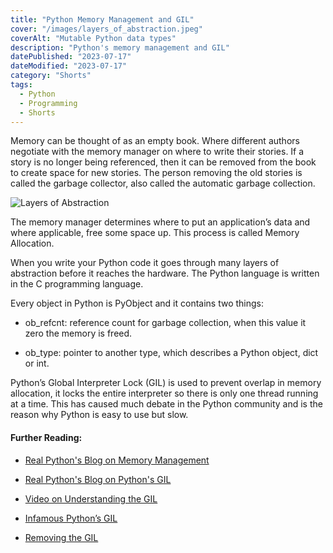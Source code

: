 ```yaml
---
title: "Python Memory Management and GIL"
cover: "/images/layers_of_abstraction.jpeg"
coverAlt: "Mutable Python data types"
description: "Python's memory management and GIL"
datePublished: "2023-07-17"
dateModified: "2023-07-17"
category: "Shorts"
tags:
  - Python
  - Programming
  - Shorts
---
```



Memory can be thought of as an empty book. Where different authors negotiate with the memory manager on where to write their stories. If a story is no longer being referenced, then it can be removed from the book to create space for new stories. The person removing the old stories is called the garbage collector, also called the automatic garbage collection. 

![Layers of Abstraction](./images/layers_of_abstraction.jpeg)

The memory manager determines where to put an application’s data and where applicable, free some space up. This process is called Memory Allocation. 

When you write your Python code it goes through many layers of abstraction before it reaches the hardware. The Python language is written in the C programming language.


Every object in Python is PyObject and it contains two things:
- ob_refcnt: reference count for garbage collection, when this value it zero the memory is freed.

- ob_type: pointer to another type, which describes a Python object, dict or int.

Python’s Global Interpreter Lock (GIL) is used to prevent overlap in memory allocation, it locks the entire interpreter so there is only one thread running at a time. This has caused much debate in the Python community and is the reason why Python is easy to use but slow. 

#### Further Reading:

- [Real Python's Blog on Memory Management](https://realpython.com/python-memory-management)

- [Real Python's Blog on Python's GIL](https://realpython.com/python-gil)

- [Video on Understanding the GIL](https://www.youtube.com/watch?v=Obt-vMVdM8s)
- [Infamous Python’s GIL](https://www.youtube.com/watch?v=KVKufdTphKs)
- [Removing the GIL](https://www.youtube.com/watch?v=P3AyI_u66Bw)
